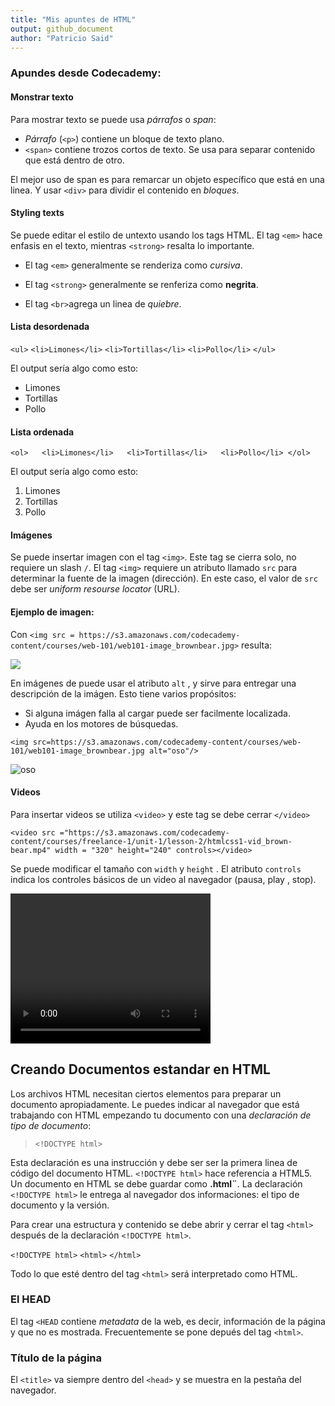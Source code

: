 ```yaml
---
title: "Mis apuntes de HTML"
output: github_document
author: "Patricio Said"
---
```


### Apundes desde Codecademy:

#### Monstrar texto

Para mostrar texto se puede usa *párrafos* o *span*:

* *Párrafo* (`<p>`) contiene un bloque de texto plano.
* `<span>` contiene trozos cortos de texto. Se usa para separar contenido que está dentro de otro. 

El mejor uso de span es para remarcar un objeto específico que está en una linea. Y usar `<div>` para dividir el contenido en *bloques*. 

#### Styling texts

Se puede editar el estilo de untexto usando los tags HTML. El tag `<em>` hace enfasis en el texto, mientras `<strong>` resalta lo importante.

* El tag `<em>` generalmente se renderiza como *cursiva*.
* El tag `<strong>` generalmente se renferiza como **negrita**.

* El tag `<br>`agrega un linea de *quiebre*.

#### Lista desordenada

`<ul>`
`  <li>Limones</li>`
`  <li>Tortillas</li>`
`  <li>Pollo</li>`
`</ul>`

El output sería algo como esto:

* Limones
* Tortillas
* Pollo

#### Lista ordenada

`<ol>
  <li>Limones</li>
  <li>Tortillas</li>
  <li>Pollo</li>
</ol>`

El output sería algo como esto:

1. Limones
2. Tortillas
3. Pollo

#### Imágenes

Se puede insertar imagen con el tag `<img>`. Este tag se cierra solo, no requiere un slash `/`. 
El tag `<img>` requiere un atributo llamado `src` para determinar la fuente de la imagen (dirección). En este caso, el valor de `src` debe ser *uniform resourse locator* (URL). 

#### Ejemplo de imagen:

Con `<img src = https://s3.amazonaws.com/codecademy-content/courses/web-101/web101-image_brownbear.jpg>` resulta:

<img src = https://s3.amazonaws.com/codecademy-content/courses/web-101/web101-image_brownbear.jpg>

En imágenes de puede usar el atributo `alt` , y sirve para entregar una descripción de la imágen. Esto tiene varios propósitos:

* Si alguna imágen falla al cargar puede ser facilmente localizada.
* Ayuda en los motores de búsquedas.


`<img src=https://s3.amazonaws.com/codecademy-content/courses/web-101/web101-image_brownbear.jpg alt="oso"/>`

<img src = https://s3.amazonaws.com/codecademy-content/courses/web-101/web101-image_brownbear.jpg alt = "oso" />

#### Videos

Para insertar videos se utiliza `<video>` y este tag se debe cerrar `</video>` 

`<video src ="https://s3.amazonaws.com/codecademy-content/courses/freelance-1/unit-1/lesson-2/htmlcss1-vid_brown-bear.mp4" width = "320" height="240" controls></video>`

Se puede modificar el tamaño con `width` y `height` . El atributo `controls` indica los controles básicos de un video al navegador (pausa, play , stop).

<video src ="https://s3.amazonaws.com/codecademy-content/courses/freelance-1/unit-1/lesson-2/htmlcss1-vid_brown-bear.mp4" width = "320" height="240" controls></video>

## Creando Documentos estandar en HTML  

Los archivos HTML necesitan ciertos elementos para preparar un documento apropiadamente. Le puedes indicar al navegador que está trabajando con HTML empezando tu documento con una *declaración de tipo de documento*: 

> `<!DOCTYPE html>`

Esta declaración es una instrucción y debe ser ser la primera linea de código del documento HTML. `<!DOCTYPE html>` hace referencia a HTML5. Un documento en HTML se debe guardar como **.html¨**. La declaración `<!DOCTYPE html>` le entrega al navegador dos informaciones: el tipo de documento y la versión. 

Para crear una estructura y contenido se debe abrir y cerrar el tag `<html>` después de la declaración `<!DOCTYPE html>`. 

`<!DOCTYPE html>`
`<html>`
` `
`</html>`

Todo lo que esté dentro del tag `<html>` será interpretado como HTML.

### El HEAD

El tag `<HEAD` contiene *metadata* de la web, es decir, información de la página y que no es mostrada. Frecuentemente se pone depués del tag `<html>`.

### Título de la página

El `<title>` va siempre dentro del `<head>` y se muestra en la pestaña del navegador.





